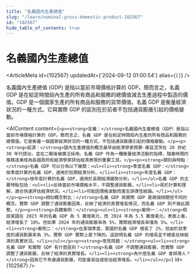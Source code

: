 ```yaml
---
title: "名義國內生產總值"
slug: "/learn/nominal-gross-domestic-product-102567"
id: "102567"
hide_table_of_contents: true
---
```



# 名義國內生產總值

<ArticleMeta id={102567} updatedAt={'2024-09-12 01:00:54'} alias={`[]`} />
<div className='border-solid border-b border-t-0 my-4 border-[var(--ifm-color-gray-300)]' />

名義國內生產總值 (GDP) 是指以當前市場價格計算的 GDP。簡而言之，名義 GDP 是在給定時間段內生產的所有商品和服務的總價值減去生產過程中製造的價值。GDP 是一個國家生產的所有商品和服務的貨幣價值。名義 GDP 是衡量經濟狀況的一種方式。它與實際 GDP 的區別在於前者不包括通貨膨脹引起的價格變動。

<AIContent content={`<p><strong>定義：</strong>名義國內生產總值（GDP）是指以當前市場價格計算的 GDP。簡而言之，名義 GDP 是在給定時間段內生產的所有商品和服務的總價值。它是衡量一個國家經濟狀況的一種方式，不包括通貨膨脹引起的價格變動。</p><p><strong>起源：</strong>國內生產總值的概念最早由經濟學家西蒙·庫茲涅茨在 20 世紀 30 年代提出，並在二戰後被廣泛採用。名義 GDP 作為一種衡量經濟活動的指標，隨着時間的推移逐漸成為各國政府和經濟學家評估經濟表現的重要工具。</p><p><strong>類別與特點：</strong>名義 GDP 可以分為以下幾類：<ul><li><strong>季度名義 GDP：</strong>按季度計算的名義 GDP，適用於短期經濟分析。</li><li><strong>年度名義 GDP：</strong>按年度計算的名義 GDP，適用於長期經濟趨勢分析。</li></ul>名義 GDP 的主要特點包括：<ul><li>反映當前市場價格水平，不調整通貨膨脹。</li><li>易於計算和理解，適合快速評估經濟狀況。</li><li>可能因價格波動而產生誤導性結論。</li></ul></p><p><strong>相似概念對比：</strong>名義 GDP 與實際 GDP 是兩個相關但不同的概念。實際 GDP 調整了通貨膨脹因素，反映了經濟的真實增長情況，而名義 GDP 則不做此調整。</p><p><strong>具體案例：</strong><ul><li><strong>案例一：</strong>假設某國在 2023 年的名義 GDP 為 5 萬億美元，而 2024 年為 5.5 萬億美元。表面上看，經濟增長了 10%。但如果 2024 年的通貨膨脹率為 5%，實際經濟增長率僅為 5%。</li><li><strong>案例二：</strong>在某個季度，某國的名義 GDP 增長了 2%，但由於該季度的通貨膨脹率為 3%，實際 GDP 實際上是下降的。這説明名義 GDP 的增長並不總是反映經濟的真實狀況。</li></ul></p><p><strong>常見問題：</strong><ul><li><strong>名義 GDP 和實際 GDP 有什麼區別？</strong>名義 GDP 不調整通貨膨脹，而實際 GDP 調整了通貨膨脹，反映了經濟的真實增長。</li><li><strong>為什麼名義 GDP 會誤導人？</strong>因為它不考慮通貨膨脹，可能會高估或低估經濟增長。</li></ul></p>`} id={102567} />
